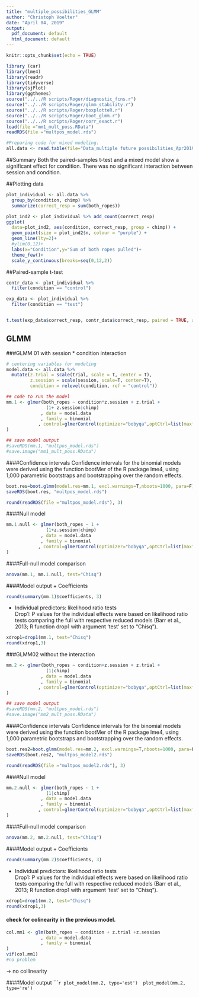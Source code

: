 ```yaml
---
title: "multiple_possibilities_GLMM"
author: "Christoph Voelter"
date: "April 04, 2019"
output:
  pdf_document: default
  html_document: default
---
```


```r
knitr::opts_chunk$set(echo = TRUE)

library (car)
library(lme4)
library(readr)
library(tidyverse)
library(sjPlot)
library(ggthemes)
source("../../R scripts/Roger/diagnostic_fcns.r")
source("../../R scripts/Roger/glmm_stability.r")
source("../../R scripts/Roger/boxplotteR.r")
source("../../R scripts/Roger/boot_glmm.r")
source("../../R scripts/Roger/corr_exact.r")
load(file ="mm1_mult_poss.RData")
readRDS(file ="multpos_model.rds")
```

```r
#Preparing code for mixed modeling. 
all.data <- read.table(file="Data_multiple future possibilities_Apr2019.txt", header=T, sep="\t")

```


##Summary
Both the paired-samples t-test and a mixed model show a significant effect for condition. There was no significant interaction between session and condition. 


##Plotting data
```r

plot_individual <- all.data %>%
  group_by(condition, chimp) %>% 
  summarize(correct_resp = sum(both_ropes)) 

plot_ind2 <- plot_individual %>% add_count(correct_resp)
ggplot(
  data=plot_ind2, aes(condition, correct_resp, group = chimp)) +   
  geom_point(size = plot_ind2$n, colour = "purple") +
  geom_line(lty=2)+
  #ylim(0,12)+
  labs(x="Condition",y="Sum of both ropes pulled")+
  theme_few()+
  scale_y_continuous(breaks=seq(0,12,2))


```

\pagebreak  

##Paired-sample t-test
```r

contr_data <- plot_individual %>%  
  filter(condition == "control")

exp_data <- plot_individual %>%  
  filter(condition == "test")


t.test(exp_data$correct_resp, contr_data$correct_resp, paired = TRUE, alternative = "two.sided")
```

## GLMM

###GLMM 01 with session * condition interaction

``` r

# centering variables for modeling
model.data <- all.data %>% 
  mutate(z.trial = scale(trial, scale = T, center = T),
         z.session = scale(session, scale=T, center=T),
         condition = relevel(condition, ref = "control"))

## code to run the model
mm.1 <- glmer(both_ropes ~ condition*z.session + z.trial + 
               (1+ z.session|chimp)
             , data = model.data
             , family = binomial
            , control=glmerControl(optimizer="bobyqa",optCtrl=list(maxfun=2e5))
)
```

```r
## save model output
#saveRDS(mm.1, "multpos_model.rds")
#save.image("mm1_mult_poss.RData")
```
####Confidence intervals
Confidence intervals for the binomial models were derived using the function bootMer of the R package lme4, using 1,000 parametric bootstraps and bootstrapping over the random effects.

```R
boot.res=boot.glmm(model.res=mm.1, excl.warnings=T,nboots=1000, para=F)
saveRDS(boot.res, "multpos_model.rds")
```

```R
round(readRDS(file ="multpos_model.rds"), 3)
```

####Null model	 
```r
mm.1.null <- glmer(both_ropes ~ 1 + 
               (1+z.session|chimp)
             , data = model.data
             , family = binomial
            , control=glmerControl(optimizer="bobyqa",optCtrl=list(maxfun=2e5))
)

```
####Full-null model comparison
```r
anova(mm.1, mm.1.null, test="Chisq")
```
####Model output
  + Coefficients
```r
round(summary(mm.1)$coefficients, 3)
```
  + Individual predictors: likelihood ratio tests  
Drop1: P values for the individual effects were based on likelihood ratio tests comparing the full with respective reduced models (Barr et al., 2013; R function drop1 with argument 'test' set to "Chisq"). 
```r
xdrop1=drop1(mm.1, test="Chisq")
round(xdrop1,3)
```

###GLMM02 without the interaction


``` r

mm.2 <- glmer(both_ropes ~ condition+z.session + z.trial + 
               (1|chimp)
             , data = model.data
             , family = binomial
            , control=glmerControl(optimizer="bobyqa",optCtrl=list(maxfun=2e5))
)
```



``` r
## save model output
#saveRDS(mm.2, "multpos_model.rds")
#save.image("mm2_mult_poss.RData")
```

####Confidence intervals
Confidence intervals for the binomial models were derived using the function bootMer of the R package lme4, using 1,000 parametric bootstraps and bootstrapping over the random effects.

```R
boot.res2=boot.glmm(model.res=mm.2, excl.warnings=T,nboots=1000, para=F)
saveRDS(boot.res2, "multpos_model2.rds")
```

```R
round(readRDS(file ="multpos_model2.rds"), 3)
```

####Null model	 
```r
mm.2.null <- glmer(both_ropes ~ 1 + 
               (1|chimp)
             , data = model.data
             , family = binomial
            , control=glmerControl(optimizer="bobyqa",optCtrl=list(maxfun=2e5))
)

```
####Full-null model comparison
```r
anova(mm.2, mm.2.null, test="Chisq")
```
####Model output
  + Coefficients
```r
round(summary(mm.2)$coefficients, 3)
```
  + Individual predictors: likelihood ratio tests  
Drop1: P values for the individual effects were based on likelihood ratio tests comparing the full with respective reduced models (Barr et al., 2013; R function drop1 with argument 'test' set to "Chisq"). 
```r
xdrop1=drop1(mm.2, test="Chisq")
round(xdrop1,3)
```




#### check for colinearity in the previous model.

```R

col.mm1 <- glm(both_ropes ~ condition + z.trial +z.session
             , data = model.data
             , family = binomial
)
vif(col.mm1)
#no problem
```
-> no collinearity

####Model output
`````` r

plot_model(mm.2, type='est') 
plot_model(mm.2, type='re') 
```





